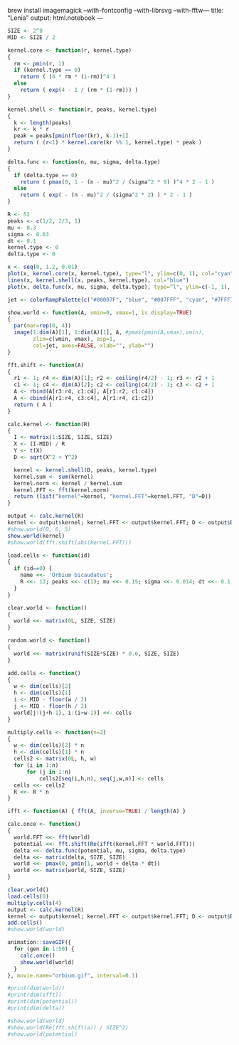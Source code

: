 brew install imagemagick --with-fontconfig --with-librsvg --with-fftw---
title: "Lenia"
output: html.notebook
---
```r
SIZE <- 2^8
MID <- SIZE / 2
```

```r
kernel.core <- function(r, kernel.type)
{
  rm <- pmin(r, 1)
  if (kernel.type == 0)
    return ( (4 * rm * (1-rm))^4 )
  else
    return ( exp(4 - 1 / (rm * (1-rm))) )
}

kernel.shell <- function(r, peaks, kernel.type)
{
  k <- length(peaks)
  kr <- k * r
  peak = peaks[pmin(floor(kr), k-1)+1]
  return ( (r<1) * kernel.core(kr %% 1, kernel.type) * peak )
}

delta.func <- function(n, mu, sigma, delta.type)
{
  if (delta.type == 0)
    return ( pmax(0, 1 - (n - mu)^2 / (sigma^2 * 9) )^4 * 2 - 1 )
  else
    return ( exp( - (n - mu)^2 / (sigma^2 * 2) ) * 2 - 1 )
}

R <- 52
peaks <- c(1/2, 2/3, 1)
mu <- 0.3
sigma <- 0.03
dt <- 0.1
kernel.type <- 0
delta.type <- 0

x <- seq(0, 1.2, 0.01)
plot(x, kernel.core(x, kernel.type), type="l", ylim=c(0, 1), col="cyan", xlab="r", ylab="kernel")
lines(x, kernel.shell(x, peaks, kernel.type), col="blue")
plot(x, delta.func(x, mu, sigma, delta.type), type="l", ylim=c(-1, 1), col="magenta", xlab="n", ylab="delta")
```

```r
jet <- colorRampPalette(c("#00007F", "blue", "#007FFF", "cyan", "#7FFF7F", "yellow", "#FF7F00", "red", "#7F0000"))(100)

show.world <- function(A, vmin=0, vmax=1, is.display=TRUE)
{
  par(mar=rep(0, 4))
  image(1:dim(A)[1], 1:dim(A)[1], A, #pmax(pmin(A,vmax),vmin),
        zlim=c(vmin, vmax), asp=1,
        col=jet, axes=FALSE, xlab="", ylab="")
}
```

```r
fft.shift <- function(A)
{
  r1 <- 1; r4 <- dim(A)[1]; r2 <- ceiling(r4/2) - 1; r3 <- r2 + 1
  c1 <- 1; c4 <- dim(A)[2]; c2 <- ceiling(c4/2) - 1; c3 <- c2 + 1
  A <- rbind(A[r3:r4, c1:c4], A[r1:r2, c1:c4])
  A <- cbind(A[r1:r4, c3:c4], A[r1:r4, c1:c2])
  return ( A )
}

calc.kernel <- function(R)
{
  I <- matrix(1:SIZE, SIZE, SIZE)
  X <- (I-MID) / R
  Y <- t(X)
  D <- sqrt(X^2 + Y^2)

  kernel <- kernel.shell(D, peaks, kernel.type)
  kernel.sum <- sum(kernel)
  kernel.norm <- kernel / kernel.sum
  kernel.FFT <- fft(kernel.norm)
  return (list("kernel"=kernel, "kernel.FFT"=kernel.FFT, "D"=D))
}

output <- calc.kernel(R)
kernel <- output$kernel; kernel.FFT <- output$kernel.FFT; D <- output$D
#show.world(D, 0, 5)
show.world(kernel)
#show.world(fft.shift(abs(kernel.FFT)))
```

```r
load.cells <- function(id)
{
  if (id==0) {
    name <<- 'Orbium bicaudatus';
    R <<- 13; peaks <<- c(1); mu <<- 0.15; sigma <<- 0.014; dt <<- 0.1; cells <<- matrix(c(0,0,0,0,0,0,0.1,0.14,0.1,0,0,0.03,0.03,0,0,0.3,0,0,0,0, 0,0,0,0,0,0.08,0.24,0.3,0.3,0.18,0.14,0.15,0.16,0.15,0.09,0.2,0,0,0,0, 0,0,0,0,0,0.15,0.34,0.44,0.46,0.38,0.18,0.14,0.11,0.13,0.19,0.18,0.45,0,0,0, 0,0,0,0,0.06,0.13,0.39,0.5,0.5,0.37,0.06,0,0,0,0.02,0.16,0.68,0,0,0, 0,0,0,0.11,0.17,0.17,0.33,0.4,0.38,0.28,0.14,0,0,0,0,0,0.18,0.42,0,0, 0,0,0.09,0.18,0.13,0.06,0.08,0.26,0.32,0.32,0.27,0,0,0,0,0,0,0.82,0,0, 0.27,0,0.16,0.12,0,0,0,0.25,0.38,0.44,0.45,0.34,0,0,0,0,0,0.22,0.17,0, 0,0.07,0.2,0.02,0,0,0,0.31,0.48,0.57,0.6,0.57,0,0,0,0,0,0,0.49,0, 0,0.59,0.19,0,0,0,0,0.2,0.57,0.69,0.76,0.76,0.49,0,0,0,0,0,0.36,0, 0,0.58,0.19,0,0,0,0,0,0.67,0.83,0.9,0.92,0.87,0.12,0,0,0,0,0.22,0.07, 0,0,0.46,0,0,0,0,0,0.7,0.93,1,1,1,0.61,0,0,0,0,0.18,0.11, 0,0,0.82,0,0,0,0,0,0.47,1,1,0.98,1,0.96,0.27,0,0,0,0.19,0.1, 0,0,0.46,0,0,0,0,0,0.25,1,1,0.84,0.92,0.97,0.54,0.14,0.04,0.1,0.21,0.05, 0,0,0,0.4,0,0,0,0,0.09,0.8,1,0.82,0.8,0.85,0.63,0.31,0.18,0.19,0.2,0.01, 0,0,0,0.36,0.1,0,0,0,0.05,0.54,0.86,0.79,0.74,0.72,0.6,0.39,0.28,0.24,0.13,0, 0,0,0,0.01,0.3,0.07,0,0,0.08,0.36,0.64,0.7,0.64,0.6,0.51,0.39,0.29,0.19,0.04,0, 0,0,0,0,0.1,0.24,0.14,0.1,0.15,0.29,0.45,0.53,0.52,0.46,0.4,0.31,0.21,0.08,0,0, 0,0,0,0,0,0.08,0.21,0.21,0.22,0.29,0.36,0.39,0.37,0.33,0.26,0.18,0.09,0,0,0, 0,0,0,0,0,0,0.03,0.13,0.19,0.22,0.24,0.24,0.23,0.18,0.13,0.05,0,0,0,0, 0,0,0,0,0,0,0,0,0.02,0.06,0.08,0.09,0.07,0.05,0.01,0,0,0,0,0), ncol=20)
  }
}

clear.world <- function()
{
  world <<- matrix(0L, SIZE, SIZE)
}

random.world <- function()
{
  world <<- matrix(runif(SIZE*SIZE) * 0.6, SIZE, SIZE)
}

add.cells <- function()
{
  w <- dim(cells)[2]
  h <- dim(cells)[1]
  i <- MID - floor(w / 2)
  j <- MID - floor(h / 2)
  world[j:(j+h-1), i:(i+w-1)] <<- cells
}

multiply.cells <- function(n=2)
{
  w <- dim(cells)[2] * n
  h <- dim(cells)[1] * n
  cells2 <- matrix(0L, h, w)
  for (i in 1:n)
      for (j in 1:n)
          cells2[seq(i,h,n), seq(j,w,n)] <- cells
  cells <<- cells2
  R <<- R * n
}

ifft <- function(A) { fft(A, inverse=TRUE) / length(A) }

calc.once <- function()
{
  world.FFT <<- fft(world)
  potential <<- fft.shift(Re(ifft(kernel.FFT * world.FFT)))
  delta <<- delta.func(potential, mu, sigma, delta.type)
  delta <<- matrix(delta, SIZE, SIZE)
  world <<- pmax(0, pmin(1, world + delta * dt))
  world <<- matrix(world, SIZE, SIZE)
}

clear.world()
load.cells(0)
multiply.cells(4)
output <- calc.kernel(R)
kernel <- output$kernel; kernel.FFT <- output$kernel.FFT; D <- output$D
add.cells()
#show.world(world)

animation::saveGIF({
  for (gen in 1:50) {
    calc.once()
    show.world(world)
  }
}, movie.name="orbium.gif", interval=0.1)

#print(dim(world))
#print(dim(ifft))
#print(dim(potential))
#print(dim(delta))

#show.world(world)
#show.world(Re(fft.shift(a)) / SIZE^2)
#show.world(potential)


```



